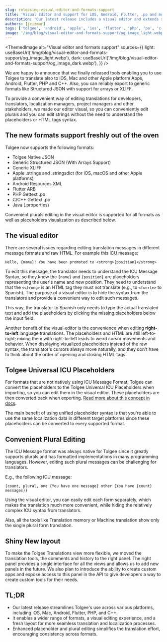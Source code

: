 ```yaml
---
slug: releasing-visual-editor-and-formats-support
title: 'Visual Editor and support for iOS, Android, Flutter, .po and more'
description: 'Our latest release includes a visual editor and extends support for various formats including iOS, Android, Flutter, .po and more'
authors: [jcizmar]
tags: ['tolgee', 'android', 'apple', 'ios', 'flutter', 'php', 'po', 'c++']
image: '/img/blog/visual-editor-and-formats-support/og_image_light.webp'
---
```



<ThemedImage
  alt="Visual editor and formats support"
  sources={{
    light: useBaseUrl('/img/blog/visual-editor-and-formats-support/og_image_light.webp'),
    dark: useBaseUrl('/img/blog/visual-editor-and-formats-support/og_image_dark.webp'),
  }}
/>

We are happy to announce that we finally released tools enabling you to use Tolgee to translate also to iOS, Mac and other Apple platform Apps, Android, Flutter,
PHP and C++. Also, you can reliably export to generic formats like Structured JSON with support for arrays or XLIFF.

To provide a convenient way of editing translations for developers, translators, localization managers, project managers and other stakeholders, we
made our editor visual, so you can conveniently edit plurals and you can edit strings without the need to understand the
placeholders or HTML tags syntax.

<!--truncate-->

## The new formats support freshly out of the oven
Tolgee now supports the following formats:
- Tolgee Native JSON
- Generic Structured JSON (With Arrays Support)
- Generic XLIFF
- Apple .strings and .stringsdict (for iOS, macOS and other Apple platforms)
- Android Resources XML
- Flutter ARB
- PHP Gettext .po
- C/C++ Gettext .po
- Java (.properties)

Convenient plurals editing in the visual editor is supported for all formats as well as placeholders visualization as
described below.

## The visual editor
There are several issues regarding editing translation messages in different message formats and raw HTML. For
example this ICU message:

```
Hello, {name}! You have been promoted to <strong>{position}</strong>
```

To edit this message, the translator needs to understand the ICU Message Syntax, so they know the `{name}` and
`{position}` are placeholders representing the user's name and new position. They need to understand that the `<strong>` is
an HTML tag they must not translate (e.g., to `<fuerte>` to Spanish). The purpose of a visual editor is to hide the syntax
from the translators and provide a convenient way to edit such messages.


<ScreenshotWrapper src="/img/blog/visual-editor-and-formats-support/visual_editor.webp" alt="Visual editor" />

This way, the translator to Spanish only needs to type the actual translated text and add the placeholders by
clicking the missing placeholders below the input field.

Another benefit of the visual editor is the convenience when editing **right-to-left** language translations.
The placeholders and HTML are still left-to-right; mixing them with right-to-left leads to weird cursor movements and
behavior. When displaying visualized placeholders instead of the raw syntax, the translator's cursors always move
naturally, and they don't have to think about the order of opening and closing HTML tags.

## Tolgee Universal ICU Placeholders
For formats that are not natively using ICU Message Format, Tolgee can convert the placeholders to
the Tolgee Universal ICU Placeholders when importing, so you can edit them in the visual editor.
These placeholders are then converted back when exporting.
[Read more about this concept in docs](/platform/translation_process/tolgee_universal_icu_placeholders).

The main benefit of using unified placeholder syntax is that you're able to use the same localization data in different
target platforms since these placeholders can be converted to every supported format.

## Convenient Plural Editing
The ICU Message format was always native for Tolgee since it greatly supports plurals and has formatted
implementations in many programming languages. However, editing such plural messages can be challenging for translators.

E.g., the following ICU message:
```
{count, plural, one {You have one message} other {You have {count} messages}}
```

Using the visual editor, you can easily edit each form separately, which makes the translation much more convenient,
while hiding the relatively complex ICU syntax from translators.

<ScreenshotWrapper src="/img/blog/visual-editor-and-formats-support/editing_plural_tools.webp" alt="Editing plural" />

Also, all the tools like Translation memory or Machine translation show only the single plural form translation.

## Shiny New layout

To make the Tolgee Translations view more flexible, we moved the translation tools, the comments and history to the right panel. The right panel provides a single interface for all the views and allows us to add
new panels in the future. We also plan to introduce the ability to create custom apps and expose access to this panel in
the API to give developers a way to create custom tools for their needs.

<ScreenshotWrapper src="/img/blog/visual-editor-and-formats-support/new_layout.webp" alt="New layout" />

## TL;DR
- Our latest release streamlines Tolgee's use across various platforms, including iOS, Mac, Android, Flutter, PHP, and C++.
- It enables a wider range of formats, a visual editing experience, and a fresh layout for more seamless translation and localization processes.
- Enhanced placeholder and plural editing simplifies the translation effort, encouraging consistency across formats.
